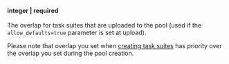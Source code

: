 **integer \| required**<br/><br/>The overlap for task suites that are uploaded to the pool (used if the `allow_defaults=true` parameter is set at upload).

<Note mode="warning" title="Warning">

Please note that overlap you set when [creating task suites](/docs/api/create-task-suite) has priority over the overlap you set during the pool creation.

</Note>